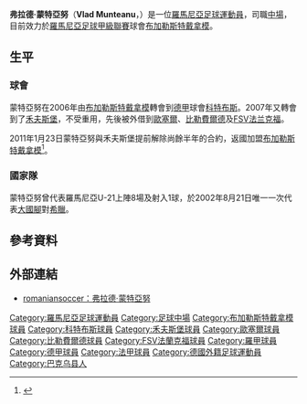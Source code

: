 {{noteta|G1=德甲}}
{{Football player infobox
| playername         = 弗拉德·蒙特亞努<br />''Vlad Munteanu''
| image              = [[File:Vlad_Munteanu.jpg|200px]]
| fullname           = Vlad Munteanu
| nickname           = 
| dateofbirth        = {{birth date and age|1981|1|16}}
| cityofbirth        = [[巴克烏|巴克烏]]
| countryofbirth     = {{ROM}}
| height             = {{height|meters=1.82}}
| currentclub        = [[布加勒斯特迪納摩足球俱樂部|布加勒斯特戴拿模]]
| clubnumber         = 30
| position           = [[中場|中場]]
| youthyears         = 
| youthclubs         = 
| years              = 1998-00<br />2000-06<br />2001-02<br />2004-05<br />2006-07<br />2007-11 <br />2008<br />2008-09<br />2010<br />2011-
| clubs              =[[FCM_Bacău|FCM Bacău]]<br />[[布加勒斯特迪納摩足球俱樂部|布加勒斯特戴拿模]]<br />→ [[Poiana_Câmpina|Poiana Câmpina]]<br />→ [[FC_Naţional_Bucureşti|FC Naţional Bucureşti]]<br />[[科特布斯足球俱樂部|科特布斯]]<br />[[沃尔夫斯堡足球俱乐部|禾夫斯堡]]<br />→ [[歐塞爾足球俱樂部|歐塞爾]]<br />→ [[比勒費爾德足球俱樂部|比勒費爾德]]<br />→ [[FSV法兰克福|FSV法兰克福]] <br />[[布加勒斯特迪納摩足球俱樂部|布加勒斯特戴拿模]]
| caps(goals)        = 39 {{0}}(7)<br />94 (11)<br />{{0}}3 {{0}}(2)<br />14 {{0}}(1)<br />33 (11)<br />10 {{0}}(0)<br />{{0}}8 {{0}}(0)<br />15 {{0}}(2)<br />12 {{0}}(0)<br />{{0}}0 {{0}}(0)
| nationalyears      = 2002
| nationalteam       = {{fb|ROM}}
| nationalcaps(goals)= {{0}}1 {{0}}(0)
| pcupdate           = 2011年1月26日 (三) 03:23 (UTC)
| ntupdate           = 2010年1月29日 (五) 08:30 (UTC)
}}
'''弗拉德·蒙特亞努'''（'''Vlad Munteanu'''，{{bd|1981年|1月16日|catidx=Munteanu, Vlad}}）是一位[[羅馬尼亞|羅馬尼亞]][[足球|足球]][[運動員|運動員]]，司職[[中場|中場]]，目前效力於[[羅馬尼亞足球甲級聯賽|羅馬尼亞足球甲級聯賽]]球會[[布加勒斯特迪納摩足球俱樂部|布加勒斯特戴拿模]]。

== 生平 ==
=== 球會 ===
蒙特亞努在2006年由[[布加勒斯特迪納摩足球俱樂部|布加勒斯特戴拿模]]轉會到[[德甲|德甲]]球會[[科特布斯足球俱樂部|科特布斯]]。2007年又轉會到了[[沃尔夫斯堡足球俱乐部|禾夫斯堡]]，不受重用，先後被外借到[[歐塞爾足球俱樂部|歐塞爾]]、[[比勒費爾德足球俱樂部|比勒費爾德]]及[[FSV法兰克福|FSV法兰克福]]。

2011年1月23日蒙特亞努與禾夫斯堡提前解除尚餘半年的合約，返國加盟[[布加勒斯特迪納摩足球俱樂部|布加勒斯特戴拿模]]<ref>{{cite news |language=zh-hans |url=http://www.dfo.cn/dfo/show.asp?id=11021 |title=蒙泰亚努与狼堡解约 回国继续足球生涯 |publisher=德国足球在线 |date=2010-01-23 |accessdate=2010-01-26 }}{{dead link|date=2018年2月 |bot=InternetArchiveBot |fix-attempted=yes }}</ref>。

=== 國家隊 ===
蒙特亞努曾代表羅馬尼亞U-21上陣8場及射入1球，於2002年8月21日唯一一次代表[[羅馬尼亞國家足球隊|大國腳]]對[[希臘國家足球隊|希臘]]。

== 參考資料 ==
{{reflist}}

== 外部連結 ==
* {{en}} [http://www.romaniansoccer.ro/players/m/munteanu_vlad.shtml romaniansoccer：弗拉德·蒙特亞努] {{Wayback|url=http://www.romaniansoccer.ro/players/m/munteanu_vlad.shtml |date=20080910001053 }}

{{DEFAULTSORT:Munteanu, Vlad}}

[[Category:羅馬尼亞足球運動員|Category:羅馬尼亞足球運動員]]
[[Category:足球中場|Category:足球中場]]
[[Category:布加勒斯特戴拿模球員|Category:布加勒斯特戴拿模球員]]
[[Category:科特布斯球員|Category:科特布斯球員]]
[[Category:禾夫斯堡球員|Category:禾夫斯堡球員]]
[[Category:歐塞爾球員|Category:歐塞爾球員]]
[[Category:比勒費爾德球員|Category:比勒費爾德球員]]
[[Category:FSV法蘭克福球員|Category:FSV法蘭克福球員]]
[[Category:羅甲球員|Category:羅甲球員]]
[[Category:德甲球員|Category:德甲球員]]
[[Category:法甲球員|Category:法甲球員]]
[[Category:德國外籍足球運動員|Category:德國外籍足球運動員]]
[[Category:巴克乌县人|Category:巴克乌县人]]
